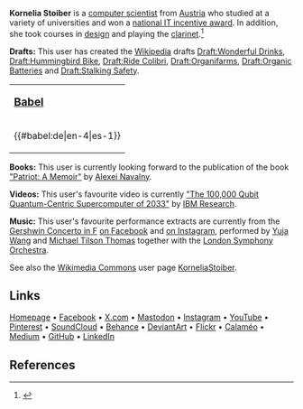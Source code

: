 {{Infobox person
| birth_name         = [https://beacons.ai/kornelia.stoiber Kornelia Stoiber]
| image              = File:Dew on grass Luc Viatour.jpg
| image_size         = 
| image_upright      = 
| alt                = From the description: Macro shot of dew on grass. (https://commons.m.wikimedia.org/wiki/File:Dew_on_grass_Luc_Viatour.jpg)
| caption            = This user believes in [[organic products]] and [[green technology]]. (Image: "[https://commons.wikimedia.org/wiki/File:Dew_on_grass_Luc_Viatour.jpg dew on grass]" by [https://commons.wikimedia.org/wiki/User:Lviatour Luc Viatour])
| occupation         = [[Computer Scientist]]
| nationality        = [[Austrian]]
| education          =
*[[University College London]]
*[[University of Hertfordshire]]
*[[Aalborg University]]
*[https://de.m.wikipedia.org/wiki/FH_Ober%C3%B6sterreich University of Applied Sciences Upper Austria]
| awards             = [https://ocg.at/fp-fh National IT Incentive Award Winner]
| website            =
*[https://beacons.ai/kornelia.stoiber Homepage]
*[https://facebook.com/kornelia.stoiber Facebook]
*[https://x.com/KorneliaStoiber X.com]
}}

{{Infobox user
| role                = [[Wikipedian]]
| gender              = Female
| pronoun             = [[she/her]]
| image               = File:IBM Q system (Fraunhofer 2).jpg
| image_caption       = This user is a [[computer scientist]]. (Image: "[https://commons.wikimedia.org/wiki/File:IBM_Q_system_(Fraunhofer_2).jpg IBM Quantum System One in Ehningen, Germany.]" by [https://en.wikipedia.org/wiki/IBM_Research IBM Research])
| image_width         = 
| location            = [[Vienna]]
| country             = Austria
| languages           = [[English]], [[German]], [[Spanish]]
| timezone            = 
[[UTC+01:00 | CET (UTC+01:00)]],<br>
[[UTC+02:00 | CEST (UTC+02:00)]]
| current_time        = 
[[Winter]]: {{time|UTC+01:00|df=24}}<br>
[[Summer]]: {{time|UTC+02:00|df=24}}
| userboxes           =

{{User Wikipedian for|year=2024|month=10|day=05}}
{{User Custom Articles Started|6}}
{{User EditsPlus|360}}

{{Collapse top|Further Information}}
{{User Engineer}}
{{User Austria}}
{{User wikipedia/Autoconfirmed}}
{{Collapse bottom}}

<!--{{User Wikipedia/Extended confirmed}}-->
<!--{{User contrib|250}}-->
<!--{{User:Liance/UBX/XEditCount|250}}-->
<!--{{User active edits|>250}}-->
<!--{{User wikipedianumedits|250}}-->

}}

'''Kornelia Stoiber''' is a [[computer scientist]] from [[Austria]] who studied at a variety of universities and won a [https://ocg.at/fp-fh national IT incentive award]. In addition, she took courses in [[design]] and playing the [[clarinet]].<ref>{{Cite web
|title=Kornelia Stoiber on Beacons
|url=https://beacons.ai/kornelia.stoiber
|access-date=2024-10-05
|website=Beacons
|language=en
|url-status=live}}</ref>

'''Drafts:''' This user has created the [[Wikipedia]] drafts 
[[Draft:Wonderful Drinks]], [[Draft:Hummingbird Bike]], [[Draft:Ride Colibri]], [[Draft:Organifarms]],
[[Draft:Organic Batteries]] and 
[[Draft:Stalking Safety]].

{|style="margin-bottom: 1em; padding:0.3em; border: #99B3FF solid 1px; background: #F9F9F9; text-align: center"
|-
| '''<big>[[Special:MyLanguage/User language|Babel]]</big>'''
|-
| {{#babel:de|en-4|es-1}}
|}

'''Books:''' This user is currently looking forward to the publication of the book [[Patriot (book)|"Patriot: A Memoir"]] by [[Alexei Navalny]].

'''Videos:''' This user's favourite video is currently [https://youtube.com/watch?v=7aa_ik_UYTw "The 100,000 Qubit Quantum-Centric Supercomputer of 2033"] by [[IBM Research]].

'''Music:''' This user's favourite performance extracts are currently from the [[Concerto in F (Gershwin)| Gershwin Concerto in F]] [https://facebook.com/share/v/kHrnenbcALnmJwmb on Facebook] and [https://instagram.com/p/CXwNSXosiF_ on Instagram], performed by [[Yuja Wang]] and [[Michael Tilson Thomas]] together with the [[London Symphony Orchestra]].

See also the [[Wikimedia Commons]] user page [https://commons.m.wikimedia.org/wiki/User:KorneliaStoiber KorneliaStoiber].

{{Userpage}}

== Links ==
[https://www.beacons.ai/kornelia.stoiber Homepage]
•
[https://www.facebook.com/kornelia.stoiber Facebook]
•
[https://www.x.com/KorneliaStoiber X.com]
•
[https://www.mastodon.social/@kornelia_stoiber Mastodon]
•
[https://www.instagram.com/kornelia.stoiber Instagram]
•
[https://www.youtube.com/@kornelia.stoiber YouTube]
•
[https://www.pinterest.com/kornelia_stoiber Pinterest]
•
[https://www.soundcloud.com/kornelia_stoiber SoundCloud]
•
[https://www.behance.net/kornelia_stoiber Behance]
•
[https://www.deviantart.com/KorneliaStoiber DeviantArt]
•
[https://www.flickr.com/photos/kornelia_stoiber Flickr]
•
[https://www.calameo.com/read/007135556b63298c9c71c Calaméo]
•
[https://www.medium.com/@kornelia.stoiber Medium]
•
[https://www.github.com/kornelia-stoiber GitHub]
•
[https://www.linkedin.com/in/kornelia-stoiber LinkedIn]

== References ==
{{Reflist}}

